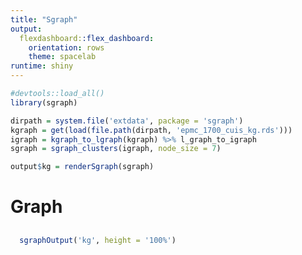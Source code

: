 ```yaml
---
title: "Sgraph"
output: 
  flexdashboard::flex_dashboard:
    orientation: rows
    theme: spacelab 
runtime: shiny
---
```


```r
#devtools::load_all()
library(sgraph)

dirpath = system.file('extdata', package = 'sgraph')
kgraph = get(load(file.path(dirpath, 'epmc_1700_cuis_kg.rds')))
igraph = kgraph_to_lgraph(kgraph) %>% l_graph_to_igraph
sgraph = sgraph_clusters(igraph, node_size = 7)

output$kg = renderSgraph(sgraph)
```

# Graph

##

###

```r
  sgraphOutput('kg', height = '100%')
```
